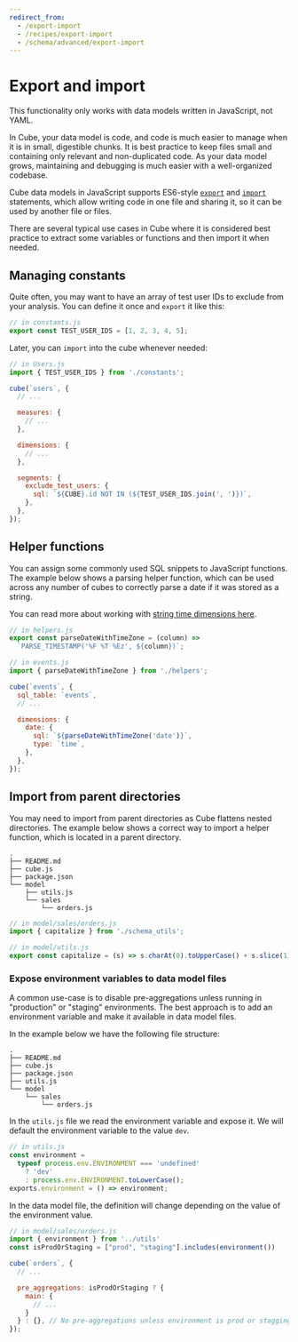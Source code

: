 ```yaml
---
redirect_from:
  - /export-import
  - /recipes/export-import
  - /schema/advanced/export-import
---
```


# Export and import
<InfoBox>

This functionality only works with data models written in JavaScript, not YAML.

</InfoBox>

In Cube, your data model is code, and code is much easier to manage when it is
in small, digestible chunks. It is best practice to keep files small and
containing only relevant and non-duplicated code. As your data model grows,
maintaining and debugging is much easier with a well-organized codebase.

Cube data models in JavaScript supports ES6-style [`export`][mdn-js-es6-export]
and [`import`][mdn-js-es6-import] statements, which allow writing code in one
file and sharing it, so it can be used by another file or files.

There are several typical use cases in Cube where it is considered best practice
to extract some variables or functions and then import it when needed.

## Managing constants

Quite often, you may want to have an array of test user IDs to exclude from your
analysis. You can define it once and `export` it like this:

```javascript
// in constants.js
export const TEST_USER_IDS = [1, 2, 3, 4, 5];
```

Later, you can `import` into the cube whenever needed:

```javascript
// in Users.js
import { TEST_USER_IDS } from './constants';

cube(`users`, {
  // ...

  measures: {
    // ...
  },

  dimensions: {
    // ...
  },

  segments: {
    exclude_test_users: {
      sql: `${CUBE}.id NOT IN (${TEST_USER_IDS.join(', ')})`,
    },
  },
});
```

## Helper functions

You can assign some commonly used SQL snippets to JavaScript functions. The
example below shows a parsing helper function, which can be used across any
number of cubes to correctly parse a date if it was stored as a string.

You can read more about working with [string time dimensions
here][ref-schema-string-time-dims].

```javascript
// in helpers.js
export const parseDateWithTimeZone = (column) =>
  `PARSE_TIMESTAMP('%F %T %Ez', ${column})`;
```

```javascript
// in events.js
import { parseDateWithTimeZone } from './helpers';

cube(`events`, {
  sql_table: `events`,
  // ...

  dimensions: {
    date: {
      sql: `${parseDateWithTimeZone('date')}`,
      type: `time`,
    },
  },
});
```

## Import from parent directories

You may need to import from parent directories as Cube flattens nested
directories. The example below shows a correct way to import a helper function,
which is located in a parent directory.

```tree
.
├── README.md
├── cube.js
├── package.json
└── model
    ├── utils.js
    └── sales
        └── orders.js
```

```javascript
// in model/sales/orders.js
import { capitalize } from './schema_utils';
```

```javascript
// in model/utils.js
export const capitalize = (s) => s.charAt(0).toUpperCase() + s.slice(1);
```

### Expose environment variables to data model files

A common use-case is to disable pre-aggregations unless running in "production"
or "staging" environments. The best approach is to add an environment variable
and make it available in data model files.

In the example below we have the following file structure:

```tree
.
├── README.md
├── cube.js
├── package.json
├── utils.js
└── model
    └── sales
        └── orders.js
```

In the `utils.js` file we read the environment variable and expose it. We will
default the environment variable to the value `dev`.

```javascript
// in utils.js
const environment =
  typeof process.env.ENVIRONMENT === 'undefined'
    ? 'dev'
    : process.env.ENVIRONMENT.toLowerCase();
exports.environment = () => environment;
```

In the data model file, the definition will change depending on the value of the
environment value.

```javascript
// in model/sales/orders.js
import { environment } from '../utils'
const isProdOrStaging = ["prod", "staging"].includes(environment())

cube(`orders`, {
  // ...

  pre_aggregations: isProdOrStaging ? {
    main: {
      // ...
    }
  } : {}, // No pre-aggregations unless environment is prod or stagging
});
```

[mdn-js-es6-export]:
  https://developer.mozilla.org/en-US/docs/web/javascript/reference/statements/export
[mdn-js-es6-import]:
  https://developer.mozilla.org/en-US/docs/Web/JavaScript/Reference/Statements/import
[ref-schema-string-time-dims]:
  /schema/fundamentals/additional-concepts#string-time-dimensions
